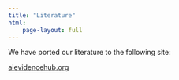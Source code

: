 ```yaml
---
title: "Literature"
html:
    page-layout: full
---
```


We have ported our literature to the following site:

[aievidencehub.org](http://aievidencehub.org/lib/)


